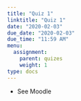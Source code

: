 ```yaml
---
title: "Quiz 1"
linktitle: "Quiz 1"
date: "2020-02-03"
due_date: "2020-02-03"
due_time: "11:59 AM"
menu:
  assignment:
    parent: quizes
    weight: 1
type: docs
---
```



- <i class="fas fa-question-circle"></i> See Moodle